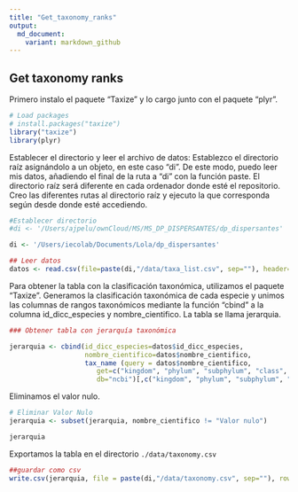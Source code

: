 ```yaml
---
title: "Get_taxonomy_ranks"
output:
  md_document:
    variant: markdown_github
---
```

## Get taxonomy ranks

Primero instalo el paquete "Taxize" y lo cargo junto con el paquete "plyr".

```r
# Load packages 
# install.packages("taxize")
library("taxize")
library(plyr)
```

Establecer el directorio y leer el archivo de datos:
Establezco el directorio raíz asignándolo a un objeto, en este caso "di". De este modo, puedo leer mis datos, añadiendo el final de la ruta a "di" con la función paste. El directorio raíz será diferente en cada ordenador donde esté el repositorio. Creo las diferentes rutas al directorio raíz y ejecuto la que corresponda según desde donde esté accediendo. 


```r
#Establecer directorio 
#di <- '/Users/ajpelu/ownCloud/MS/MS_DP_DISPERSANTES/dp_dispersantes'

di <- '/Users/iecolab/Documents/Lola/dp_dispersantes'

## Leer datos
datos <- read.csv(file=paste(di,"/data/taxa_list.csv", sep=""), header=TRUE, sep=",")
```

Para obtener la tabla con la clasificación taxonómica, utilizamos el paquete "Taxize". Generamos la clasificación taxonómica de cada especie y unimos las columnas de rangos taxonómicos mediante la función "cbind" a la columna id_dicc_especies y nombre_cientifico. La tabla se llama jerarquia.

```r
### Obtener tabla con jerarquía taxonómica 

jerarquia <- cbind(id_dicc_especies=datos$id_dicc_especies, 
                   nombre_cientifico=datos$nombre_cientifico,
                   tax_name (query = datos$nombre_cientifico, 
                      get=c("kingdom", "phylum", "subphylum", "class", "order", "family", "genus"), 
                      db="ncbi")[,c("kingdom", "phylum", "subphylum", "class", "order", "family", "genus")])

```

Eliminamos el valor nulo.
```r
# Eliminar Valor Nulo 
jerarquia <- subset(jerarquia, nombre_cientifico != "Valor nulo")

jerarquia
```

Exportamos la tabla en el directorio `./data/taxonomy.csv`
```r
##guardar como csv
write.csv(jerarquia, file = paste(di,"/data/taxonomy.csv", sep=""), row.names=FALSE, quote= FALSE)

```

